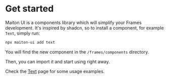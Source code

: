# Get started

Maiton UI is a components library which will simplify your Frames development.
It's inspired by shadcn, so to install a component, for example `Text`, simply run:

```sh
npx maiton-ui add text
```

You will find the new component in the `/frames/components` directory.

Then, you can import it and start using right away.

Check the [Text](/components/text#usage) page for some usage examples.
